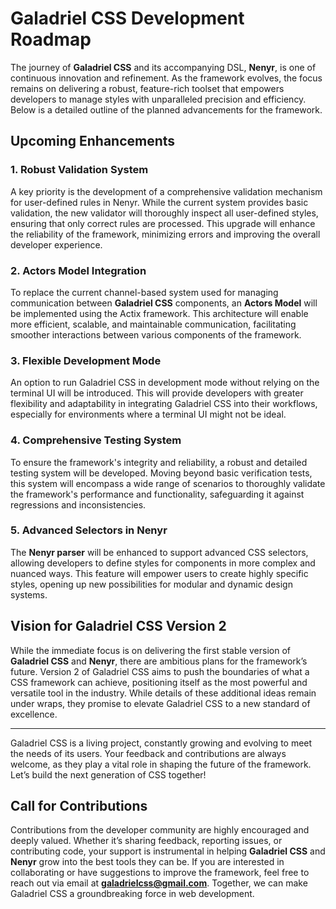 # **Galadriel CSS Development Roadmap**

The journey of **Galadriel CSS** and its accompanying DSL, **Nenyr**, is one of continuous innovation and refinement. As the framework evolves, the focus remains on delivering a robust, feature-rich toolset that empowers developers to manage styles with unparalleled precision and efficiency. Below is a detailed outline of the planned advancements for the framework.

## **Upcoming Enhancements**

### **1. Robust Validation System**

A key priority is the development of a comprehensive validation mechanism for user-defined rules in Nenyr. While the current system provides basic validation, the new validator will thoroughly inspect all user-defined styles, ensuring that only correct rules are processed. This upgrade will enhance the reliability of the framework, minimizing errors and improving the overall developer experience.

### **2. Actors Model Integration**

To replace the current channel-based system used for managing communication between **Galadriel CSS** components, an **Actors Model** will be implemented using the Actix framework. This architecture will enable more efficient, scalable, and maintainable communication, facilitating smoother interactions between various components of the framework.

### **3. Flexible Development Mode**

An option to run Galadriel CSS in development mode without relying on the terminal UI will be introduced. This will provide developers with greater flexibility and adaptability in integrating Galadriel CSS into their workflows, especially for environments where a terminal UI might not be ideal.

### **4. Comprehensive Testing System**

To ensure the framework's integrity and reliability, a robust and detailed testing system will be developed. Moving beyond basic verification tests, this system will encompass a wide range of scenarios to thoroughly validate the framework's performance and functionality, safeguarding it against regressions and inconsistencies.

### **5. Advanced Selectors in Nenyr**

The **Nenyr parser** will be enhanced to support advanced CSS selectors, allowing developers to define styles for components in more complex and nuanced ways. This feature will empower users to create highly specific styles, opening up new possibilities for modular and dynamic design systems.

## **Vision for Galadriel CSS Version 2**

While the immediate focus is on delivering the first stable version of **Galadriel CSS** and **Nenyr**, there are ambitious plans for the framework’s future. Version 2 of Galadriel CSS aims to push the boundaries of what a CSS framework can achieve, positioning itself as the most powerful and versatile tool in the industry. While details of these additional ideas remain under wraps, they promise to elevate Galadriel CSS to a new standard of excellence.

---

Galadriel CSS is a living project, constantly growing and evolving to meet the needs of its users. Your feedback and contributions are always welcome, as they play a vital role in shaping the future of the framework. Let’s build the next generation of CSS together!

## **Call for Contributions**

Contributions from the developer community are highly encouraged and deeply valued. Whether it’s sharing feedback, reporting issues, or contributing code, your support is instrumental in helping **Galadriel CSS** and **Nenyr** grow into the best tools they can be. If you are interested in collaborating or have suggestions to improve the framework, feel free to reach out via email at **galadrielcss@gmail.com**. Together, we can make Galadriel CSS a groundbreaking force in web development.
